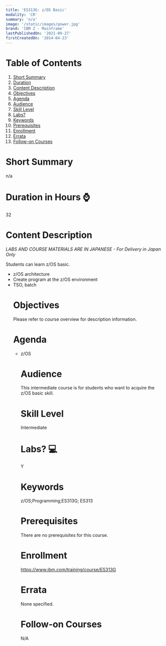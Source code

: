 ```yaml
---
title: 'ES313G: z/OS Basic'
modality: 'CR'
summary: 'n/a'
image: '/static/images/power.jpg'
brand: 'IBM Z - Mainframe'
lastPublishedOn: '2021-09-27'
firstCreatedOn: '2014-04-23'
---
```

# Table of Contents
1.  [Short Summary](#short-summary)
2.  [Duration](#duration-in-hours-)
3.  [Content Description](#content-description)
4.  [Objectives](#objectives)
5.  [Agenda](#agenda)
6.  [Audience](#audience)
7.  [Skill Level](#skill-level)
8.  [Labs?](#labs-)
9.  [Keywords](#keywords)
10. [Prerequisites](#prerequisites)
11. [Enrollment](#enrollment)
12. [Errata](#errata)
13. [Follow-on Courses](#follow-on-courses)

# Short Summary
n/a

# Duration in Hours ⌚
32

# Content Description
<p><em>LABS AND COURSE MATERIALS ARE IN JAPANESE - For Delivery in Japan Only</em></p>

<p>Students can learn z/OS basic.</p>

<ul />
	<li />z/OS architecture
	<li />Create program at the z/OS environment
	<li />TSO, batch


# Objectives
<p>Please refer to course overview for description information.</p>

# Agenda
<ul /><li />z/OS

# Audience
<p>This intermediate course is for students who want to acquire the z/OS basic skill.</p>

# Skill Level
Intermediate        

# Labs? 💻
Y

# Keywords
z/OS;Programming;ES313G; ES313

# Prerequisites
<p>There are no prerequisites for this course.</p>

# Enrollment
https://www.ibm.com/training/course/ES313G

# Errata
None specified.

# Follow-on Courses
N/A

